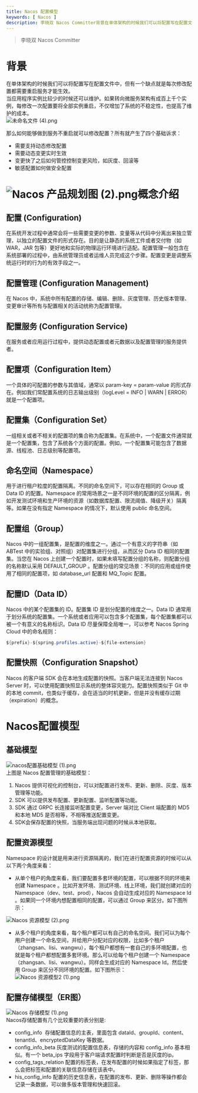 ```yaml
---
title: Nacos 配置模型
keywords: [ Nacos ]
description: 李晓双 Nacos Committer背景在单体架构的时候我们可以将配置写在配置文件中，但有一个缺点就是每次修改配置都需要重启服务才能生效。当应用程序实例比较少的时候还可以维护。如果转向微服务架构有成百上千个实例，每修改一次配置要将全部实例重启，不仅增加了系统的不稳定性，也提高了维护的成本。那...
---
```

> 李晓双 Nacos Committer

<a name="8e1b944f"></a>
# 背景
在单体架构的时候我们可以将配置写在配置文件中，但有一个缺点就是每次修改配置都需要重启服务才能生效。<br />当应用程序实例比较少的时候还可以维护。如果转向微服务架构有成百上千个实例，每修改一次配置要将全部实例重启，不仅增加了系统的不稳定性，也提高了维护的成本。<br />![未命名文件 (4).png](https://cdn.nlark.com/yuque/0/2021/png/1299788/1638803097791-67af9da5-b04a-4a89-92fe-043da09eac05.png#clientId=u77ae56d0-5fc9-4&from=paste&height=350&id=ubb74c720&originHeight=542&originWidth=846&originalType=binary&ratio=1&rotation=0&showTitle=false&size=22956&status=done&style=none&taskId=u309b0a3e-3b96-4675-9bd6-1c8d66c1819&title=&width=547)

那么如何能够做到服务不重启就可以修改配置？所有就产生了四个基础诉求：

- 需要支持动态修改配置
- 需要动态变更实时生效
- 变更快了之后如何管控控制变更风险，如灰度、回滚等
- 敏感配置如何做安全配置
<a name="8fb4ce69"></a>
# ![Nacos 产品规划图 (2).png](https://cdn.nlark.com/yuque/0/2021/png/1299788/1638808953475-d5f519dd-4ae2-4cac-b616-1300187cc4cf.png#clientId=ub2e18160-98eb-4&from=drop&id=u062dd918&originHeight=1088&originWidth=2032&originalType=binary&ratio=1&rotation=0&showTitle=false&size=232885&status=done&style=none&taskId=uf5229b36-a3c6-4d43-ba0a-07886ef7ed3&title=)概念介绍
<a name="8ecf8070"></a>
## **配置 (Configuration)**

在系统开发过程中通常会将一些需要变更的参数、变量等从代码中分离出来独立管理，以独立的配置文件的形式存在。目的是让静态的系统工件或者交付物（如 WAR，JAR 包等）更好地和实际的物理运行环境进行适配。配置管理一般包含在系统部署的过程中，由系统管理员或者运维人员完成这个步骤。配置变更是调整系统运行时的行为的有效手段之一。

<a name="97f969f1"></a>
## **配置管理 (Configuration Management)**

在 Nacos 中，系统中所有配置的存储、编辑、删除、灰度管理、历史版本管理、变更审计等所有与配置相关的活动统称为配置管理。

<a name="8aaf61b7"></a>
## **配置服务 (Configuration Service)**

在服务或者应用运行过程中，提供动态配置或者元数据以及配置管理的服务提供者。

<a name="02583a71"></a>
## 配置项（Configuration Item）

一个具体的可配置的参数与其值域，通常以 param-key = param-value 的形式存在。例如我们常配置系统的日志输出级别（logLevel = INFO | WARN | ERROR） 就是一个配置项。

<a name="3d4f728c"></a>
## 配置集（Configuration Set）

一组相关或者不相关的配置项的集合称为配置集。在系统中，一个配置文件通常就是一个配置集，包含了系统各个方面的配置。例如，一个配置集可能包含了数据源、线程池、日志级别等配置项。

<a name="95c7c23d"></a>
## 命名空间（Namespace）

用于进行租户粒度的配置隔离。不同的命名空间下，可以存在相同的 Group 或 Data ID 的配置。Namespace 的常用场景之一是不同环境的配置的区分隔离，例如开发测试环境和生产环境的资源（如数据库配置、限流阈值、降级开关）隔离等。如果在没有指定 Namespace 的情况下，默认使用 public 命名空间。

<a name="4aa4a982"></a>
## 配置组（Group）

Nacos 中的一组配置集，是配置的维度之一。通过一个有意义的字符串（如 ABTest 中的实验组、对照组）对配置集进行分组，从而区分 Data ID 相同的配置集。当您在 Nacos 上创建一个配置时，如果未填写配置分组的名称，则配置分组的名称默认采用 DEFAULT_GROUP 。配置分组的常见场景：不同的应用或组件使用了相同的配置项，如 database_url 配置和 MQ_Topic 配置。

<a name="1428bce4"></a>
## 配置ID（Data ID）

Nacos 中的某个配置集的 ID。配置集 ID 是划分配置的维度之一。Data ID 通常用于划分系统的配置集。一个系统或者应用可以包含多个配置集，每个配置集都可以被一个有意义的名称标识。Data ID 尽量保障全局唯一，可以参考 Nacos Spring Cloud 中的命名规则：

```java
${prefix}-${spring.profiles.active}-${file-extension}
```

<a name="5f6d251b"></a>
## 配置快照（Configuration Snapshot）

Nacos 的客户端 SDK 会在本地生成配置的快照。当客户端无法连接到 Nacos Server 时，可以使用配置快照显示系统的整体容灾能力。配置快照类似于 Git 中的本地 commit，也类似于缓存，会在适当的时机更新，但是并没有缓存过期（expiration）的概念。

<a name="4d36ab0d"></a>
# Nacos配置模型

<a name="ab3e3382"></a>
## 基础模型
![nacos配置基础模型 (1).png](https://cdn.nlark.com/yuque/0/2021/png/1299788/1638027702353-8724b0f6-566d-4ab1-95d3-09ad6ca24c62.png#clientId=ud9c6a9ca-aba3-4&from=drop&id=ua6dab432&originHeight=1224&originWidth=1660&originalType=binary&ratio=1&rotation=0&showTitle=false&size=92914&status=done&style=none&taskId=u7a967fd8-e298-48fc-a4de-485d4f6bd13&title=)<br />上图是 Nacos 配置管理的基础模型：

1. Nacos 提供可视化的控制台，可以对配置进行发布、更新、删除、灰度、版本管理等功能。
2. SDK 可以提供发布配置、更新配置、监听配置等功能。
3. SDK 通过 GRPC 长连接监听配置变更，Server 端对比 Client 端配置的 MD5 和本地 MD5 是否相等，不相等推送配置变更。
4. SDK会保存配置的快照，当服务端出现问题的时候从本地获取。

<a name="e7c42753"></a>
## 配置资源模型

Namespace 的设计就是用来进行资源隔离的，我们在进行配置资源的时候可以从以下两个角度来看：

-  从单个租户的角度来看，我们要配置多套环境的配置，可以根据不同的环境来创建 Namespace 。比如开发环境、测试环境、线上环境，我们就创建对应的 Namespace（dev、test、prod），Nacos 会自动生成对应的 Namespace Id 。如果同一个环境内想配置相同的配置，可以通过 Group 来区分。如下图所示：

![Nacos 资源模型 (2).png](https://cdn.nlark.com/yuque/0/2021/png/1299788/1638028128383-439a216b-2884-4bd4-9483-8b30b22ce9c5.png#clientId=u5b7fc48d-b395-4&from=drop&id=u744ec4c2&originHeight=1476&originWidth=2304&originalType=binary&ratio=1&rotation=0&showTitle=false&size=156962&status=done&style=none&taskId=u14f8ec7e-13e7-4595-a16e-e88c0712042&title=)

-  从多个租户的角度来看，每个租户都可以有自己的命名空间。我们可以为每个用户创建一个命名空间，并给用户分配对应的权限，比如多个租户（zhangsan、lisi、wangwu），每个租户都想有一套自己的多环境配置，也就是每个租户都想配置多套环境。那么可以给每个租户创建一个 Namespace （zhangsan、lisi、wangwu）。同样会生成对应的 Namespace Id。然后使用 Group 来区分不同环境的配置。如下图所示：<br />![Nacos 资源模型2 (1).png](https://cdn.nlark.com/yuque/0/2021/png/1299788/1638028092623-8ffd6ec8-488e-4fd2-a7de-03c43da4d68a.png#clientId=u5b7fc48d-b395-4&from=drop&id=uee9adb8b&originHeight=1476&originWidth=2304&originalType=binary&ratio=1&rotation=0&showTitle=false&size=157327&status=done&style=none&taskId=u10cf3f2f-0aa7-49fa-93e4-94275727496&title=)
<a name="e0d26af6"></a>
## 配置存储模型（ER图）
![Nacos 存储模型 (1).png](https://cdn.nlark.com/yuque/0/2021/png/1299788/1638027867180-f59634ea-e4fa-469f-91f3-efd80b1bb036.png#clientId=u5b7fc48d-b395-4&from=drop&id=ucbad413c&originHeight=3072&originWidth=3476&originalType=binary&ratio=1&rotation=0&showTitle=false&size=573911&status=done&style=none&taskId=uf51eea31-a7a1-4d8c-a28f-6a6ee12fcdc&title=)<br />Nacos存储配置有几个比较重要的表分别是: 

- config_info  存储配置信息的主表，里面包含 dataId、groupId、content、tenantId、encryptedDataKey 等数据。
- config_info_beta 灰度测试的配置信息表，存储的内容和 config_info 基本相似。有一个 beta_ips 字段用于客户端请求配置时判断是否是灰度的ip。
- config_tags_relation 配置的标签表，在发布配置的时候如果指定了标签，那么会把标签和配置的关联信息存储在该表中。
- his_config_info 配置的历史信息表，在配置的发布、更新、删除等操作都会记录一条数据，可以做多版本管理和快速回滚。
